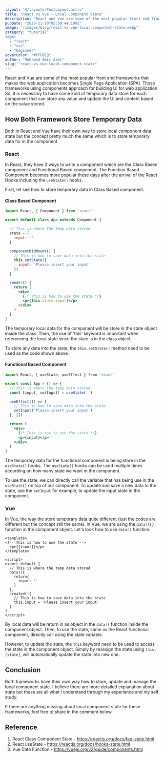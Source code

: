 ```yaml
---
layout: "@/layouts/PostLayout.astro"
title: "React vs Vue - Local Component State"
description: "React and Vue are some of the most popular front end frameworks that makes the web application becomes Single Page Application (SPA). Those frameworks using components approach for building UI for web application. So, it is necessary to have some kind of temporary data store for each component that can store any value and update the UI and content based on the value stored."
pubDate: "2023-11-19T05:58:44.199Z"
image: "/images/blog/react-vs-vue-local-component-state.webp"
category: "tutorial"
tags: 
  - "react"
  - "vue"
  - "beginner"
coverColor: "#FFFBEB"
author: "Muhamad Amir Azmi"
slug: "react-vs-vue-local-component-state"
---
```

React and Vue are some of the most popular front end frameworks that makes the web application becomes Single Page Application (SPA). Those frameworks using components approach for building UI for web application. So, it is necessary to have some kind of temporary data store for each component that can store any value and update the UI and content based on the value stored.

## How Both Framework Store Temporary Data
Both in React and Vue have their own way to store local component data state but the concept pretty much the same which is to store temporary data for in the component.

### React
In React, they have 2 ways to write a component which are the Class Based component and Functional Based component. The Function Based Component becomes more popular these days after the arrival of the React Hooks including the `useState()` hooks.

First, let see how to store temporary data in Class Based component.

#### Class Based Component

```jsx
import React, { Component } from 'react'

export default class App extends Component {

  // This is where the temp data stored
  state = {
    input: ''
  }

  componentDidMount() {
    // This is how to save data into the state
    this.setState({
      input: 'Please insert your input'
    })
  }

  render() {
    return (
      <div>
        {/* This is how to use the state */}
        <p>{this.state.input}</p>
      </div>
    )
  }
}

```

The temporary local data for the component will be store in the state object inside the class. Then, the use of 'this' keyword is important when referencing the local state since the state is in the class object.

To store any data into the state, the `this.setState()` method need to be used as the code shown above.

#### Functional Based Component
```jsx
import React, { useState, useEffect } from 'react'

export const App = () => {
  // This is where the temp data stored
  const [input, setInput] = useState('')

  useEffect(() => {
    // This is how to save data into the state
    setInput('Please insert your input')
  }, [])

  return (
    <div>
      {/* This is how to use the state */}
      <p>{input}</p>
    </div>
  )
}
```

The temporary data for the functional component is being store in the `useState()` hooks. The `useState()` hooks can be used multiple times according on how many state we want in the component.

To use the state, we can directly call the variable that has being use in the `useState()` on top of our component. To update and save a new data to the state, use the `setInput` for example, to update the input state in the component.

### Vue
In Vue, the way the store temporary data quite different (just the codes are different but the concept still the same). In Vue, we are using the `data(){}` function in the component object. Let's look how to use `data()` function.

```vue
<template>
<!-- This is how to use the state -->
  <p>{{input}}</p>
</template>

<script>
export default {
  // This is where the temp data stored
  data(){
    return{
      input: ''
    }
  },
  created(){
    // This is how to save data into the state
    this.input = 'Please insert your input'
  }
}
</script>
```
By local data will be return in as object in the `data()` function inside the component object. Then, to use the state, same as the React functional component, directly call using the state variable.

However, to update the state, the `this` keyword need to be used to access the state in the component object. Simply by reassign the state using `this.[state]`, will automatically update the state into new one.

## Conclusion
Both frameworks have their own way how to store, update and manage the local component state. I believe there are more detailed explanation about state but these are all what I understand through my experience and my self study.

If there are anything missing about local component state for these frameworks, feel free to share in the comment below.

## Reference
1. React Class Component State - https://reactjs.org/docs/faq-state.html
2. React useState - https://reactjs.org/docs/hooks-state.html
3. Vue Data Function - https://vuejs.org/v2/guide/components.html

